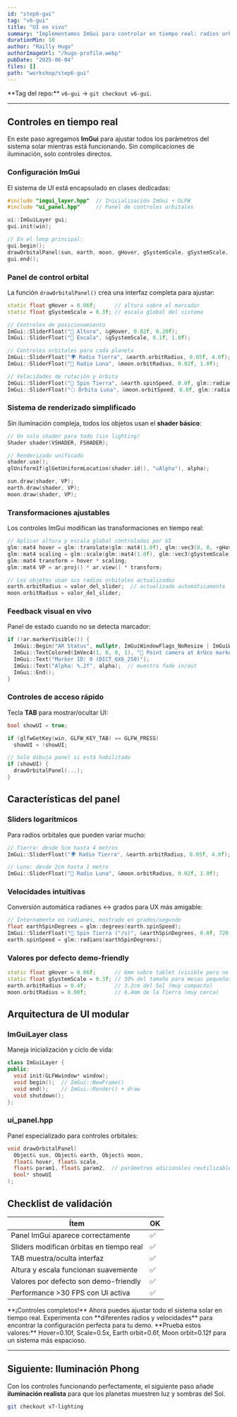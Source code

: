 ```yaml
---
id: "step6-gui"
tag: "v6-gui"
title: "UI en vivo"
summary: "Implementamos ImGui para controlar en tiempo real: radios orbitales, velocidad, hover y escala global del sistema."
durationMin: 10
author: "Railly Hugo"
authorImageUrl: "/hugo-profile.webp"
pubDate: "2025-06-04"
files: []
path: "workshop/step6-gui"
---
```



<Alert type="info">
  **Tag del repo:** <code>v6-gui</code> → <code>git checkout v6-gui</code>.
</Alert>

---

## Controles en tiempo real

En este paso agregamos **ImGui** para ajustar todos los parámetros del sistema solar mientras está funcionando. Sin complicaciones de iluminación, solo controles directos.

### Configuración ImGui

El sistema de UI está encapsulado en clases dedicadas:

```cpp
#include "imgui_layer.hpp"  // Inicialización ImGui + GLFW
#include "ui_panel.hpp"     // Panel de controles orbitales

ui::ImGuiLayer gui;
gui.init(win);

// En el loop principal:
gui.begin();
drawOrbitalPanel(sun, earth, moon, gHover, gSystemScale, gSystemScale, gSystemScale, &showUI);
gui.end();
```

### Panel de control orbital

La función `drawOrbitalPanel()` crea una interfaz completa para ajustar:

```cpp
static float gHover = 0.06f;      // altura sobre el marcador
static float gSystemScale = 0.3f; // escala global del sistema

// Controles de posicionamiento
ImGui::SliderFloat("🚁 Altura", &gHover, 0.02f, 0.20f);
ImGui::SliderFloat("📏 Escala", &gSystemScale, 0.1f, 1.0f);

// Controles orbitales para cada planeta
ImGui::SliderFloat("🌍 Radio Tierra", &earth.orbitRadius, 0.05f, 4.0f);
ImGui::SliderFloat("🌙 Radio Luna", &moon.orbitRadius, 0.02f, 1.0f);

// Velocidades de rotación y órbita
ImGui::SliderFloat("🔄 Spin Tierra", &earth.spinSpeed, 0.0f, glm::radians(720.f));
ImGui::SliderFloat("🌕 Órbita Luna", &moon.orbitSpeed, 0.0f, glm::radians(360.f));
```

### Sistema de renderizado simplificado

Sin iluminación compleja, todos los objetos usan el **shader básico**:

```cpp
// Un solo shader para todo (sin lighting)
Shader shader(VSHADER, FSHADER);

// Renderizado unificado
shader.use();
glUniform1f(glGetUniformLocation(shader.id(), "uAlpha"), alpha);

sun.draw(shader, VP);
earth.draw(shader, VP);
moon.draw(shader, VP);
```

### Transformaciones ajustables

Los controles ImGui modifican las transformaciones en tiempo real:

```cpp
// Aplicar altura y escala global controladas por UI
glm::mat4 hover = glm::translate(glm::mat4(1.0f), glm::vec3(0, 0, +gHover)); 
glm::mat4 scaling = glm::scale(glm::mat4(1.0f), glm::vec3(gSystemScale)); 
glm::mat4 transform = hover * scaling;
glm::mat4 VP = ar.proj() * ar.view() * transform;

// Los objetos usan sus radios orbitales actualizados
earth.orbitRadius = valor_del_slider;  // actualizado automáticamente
moon.orbitRadius = valor_del_slider;
```

### Feedback visual en vivo

Panel de estado cuando no se detecta marcador:

```cpp
if (!ar.markerVisible()) {
  ImGui::Begin("AR Status", nullptr, ImGuiWindowFlags_NoResize | ImGuiWindowFlags_AlwaysAutoResize);
  ImGui::TextColored(ImVec4(1, 0, 0, 1), "🎯 Point camera at ArUco marker");
  ImGui::Text("Marker ID: 0 (DICT_6X6_250)");
  ImGui::Text("Alpha: %.2f", alpha);  // muestra fade in/out
  ImGui::End();
}
```

### Controles de acceso rápido

Tecla **TAB** para mostrar/ocultar UI:

```cpp
bool showUI = true;

if (glfwGetKey(win, GLFW_KEY_TAB) == GLFW_PRESS)
  showUI = !showUI;

// Solo dibuja panel si está habilitado
if (showUI) {
  drawOrbitalPanel(...);
}
```

## Características del panel

### Sliders logarítmicos
Para radios orbitales que pueden variar mucho:

```cpp
// Tierra: desde 5cm hasta 4 metros
ImGui::SliderFloat("🌍 Radio Tierra", &earth.orbitRadius, 0.05f, 4.0f);

// Luna: desde 2cm hasta 1 metro  
ImGui::SliderFloat("🌙 Radio Luna", &moon.orbitRadius, 0.02f, 1.0f);
```

### Velocidades intuitivas
Conversión automática radianes ↔ grados para UX más amigable:

```cpp
// Internamente en radianes, mostrado en grados/segundo
float earthSpinDegrees = glm::degrees(earth.spinSpeed);
ImGui::SliderFloat("🔄 Spin Tierra (°/s)", &earthSpinDegrees, 0.0f, 720.0f);
earth.spinSpeed = glm::radians(earthSpinDegrees);
```

### Valores por defecto demo-friendly

```cpp
static float gHover = 0.06f;      // 6mm sobre tablet (visible pero no invasivo)
static float gSystemScale = 0.3f; // 30% del tamaño para mesas pequeñas
earth.orbitRadius = 0.4f;         // 3.2cm del Sol (muy compacto)
moon.orbitRadius = 0.08f;         // 6.4mm de la Tierra (muy cerca)
```

## Arquitectura de UI modular

### ImGuiLayer class
Maneja inicialización y ciclo de vida:

```cpp
class ImGuiLayer {
public:
  void init(GLFWwindow* window);
  void begin();  // ImGui::NewFrame()
  void end();    // ImGui::Render() + draw
  void shutdown();
};
```

### ui_panel.hpp
Panel especializado para controles orbitales:

```cpp
void drawOrbitalPanel(
  Object& sun, Object& earth, Object& moon,
  float& hover, float& scale, 
  float& param1, float& param2,  // parámetros adicionales reutilizables
  bool* showUI
);
```

## Checklist de validación

| Ítem | OK |
|------|----|
| Panel ImGui aparece correctamente | ✅ |
| Sliders modifican órbitas en tiempo real | ✅ |
| TAB muestra/oculta interfaz | ✅ |
| Altura y escala funcionan suavemente | ✅ |
| Valores por defecto son demo-friendly | ✅ |
| Performance >30 FPS con UI activa | ✅ |

<Alert type="success">
  **¡Controles completos!** Ahora puedes ajustar todo el sistema solar en tiempo real.  
  Experimenta con **diferentes radios y velocidades** para encontrar la configuración perfecta para tu demo.
</Alert>

<Alert type="tip">
  **Prueba estos valores:** Hover=0.10f, Scale=0.5x, Earth orbit=0.6f, Moon orbit=0.12f para un sistema más espacioso.
</Alert>

---

## Siguiente: Iluminación Phong

Con los controles funcionando perfectamente, el siguiente paso añade **iluminación realista** para que los planetas muestren luz y sombras del Sol.

```bash
git checkout v7-lighting
``` 